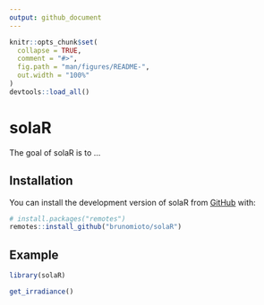 ```yaml
---
output: github_document
---
```


<!-- README.md is generated from README.Rmd. Please edit that file -->

```r
knitr::opts_chunk$set(
  collapse = TRUE,
  comment = "#>",
  fig.path = "man/figures/README-",
  out.width = "100%"
)
devtools::load_all()
```

# solaR

<!-- badges: start -->
<!-- badges: end -->

The goal of solaR is to ...

## Installation

You can install the development version of solaR from [GitHub](https://github.com/) with:

``` r
# install.packages("remotes")
remotes::install_github("brunomioto/solaR")
```

## Example

```r
library(solaR)

get_irradiance()
```


